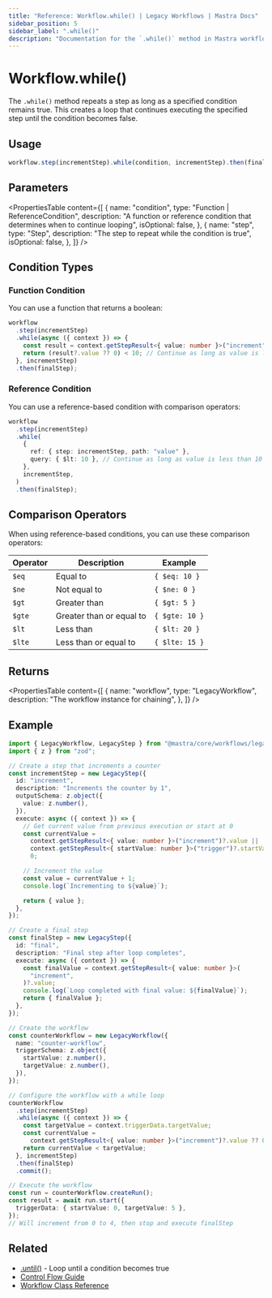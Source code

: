 ```yaml
---
title: "Reference: Workflow.while() | Legacy Workflows | Mastra Docs"
sidebar_position: 5
sidebar_label: ".while()"
description: "Documentation for the `.while()` method in Mastra workflows, which repeats a step as long as a specified condition remains true."
---
```


# Workflow.while()

The `.while()` method repeats a step as long as a specified condition remains true. This creates a loop that continues executing the specified step until the condition becomes false.

## Usage

```typescript
workflow.step(incrementStep).while(condition, incrementStep).then(finalStep);
```

## Parameters

<PropertiesTable
  content={[
    {
      name: "condition",
      type: "Function | ReferenceCondition",
      description:
        "A function or reference condition that determines when to continue looping",
      isOptional: false,
    },
    {
      name: "step",
      type: "Step",
      description: "The step to repeat while the condition is true",
      isOptional: false,
    },
  ]}
/>

## Condition Types

### Function Condition

You can use a function that returns a boolean:

```typescript
workflow
  .step(incrementStep)
  .while(async ({ context }) => {
    const result = context.getStepResult<{ value: number }>("increment");
    return (result?.value ?? 0) < 10; // Continue as long as value is less than 10
  }, incrementStep)
  .then(finalStep);
```

### Reference Condition

You can use a reference-based condition with comparison operators:

```typescript
workflow
  .step(incrementStep)
  .while(
    {
      ref: { step: incrementStep, path: "value" },
      query: { $lt: 10 }, // Continue as long as value is less than 10
    },
    incrementStep,
  )
  .then(finalStep);
```

## Comparison Operators

When using reference-based conditions, you can use these comparison operators:

| Operator | Description              | Example        |
| -------- | ------------------------ | -------------- |
| `$eq`    | Equal to                 | `{ $eq: 10 }`  |
| `$ne`    | Not equal to             | `{ $ne: 0 }`   |
| `$gt`    | Greater than             | `{ $gt: 5 }`   |
| `$gte`   | Greater than or equal to | `{ $gte: 10 }` |
| `$lt`    | Less than                | `{ $lt: 20 }`  |
| `$lte`   | Less than or equal to    | `{ $lte: 15 }` |

## Returns

<PropertiesTable
  content={[
    {
      name: "workflow",
      type: "LegacyWorkflow",
      description: "The workflow instance for chaining",
    },
  ]}
/>

## Example

```typescript
import { LegacyWorkflow, LegacyStep } from "@mastra/core/workflows/legacy";
import { z } from "zod";

// Create a step that increments a counter
const incrementStep = new LegacyStep({
  id: "increment",
  description: "Increments the counter by 1",
  outputSchema: z.object({
    value: z.number(),
  }),
  execute: async ({ context }) => {
    // Get current value from previous execution or start at 0
    const currentValue =
      context.getStepResult<{ value: number }>("increment")?.value ||
      context.getStepResult<{ startValue: number }>("trigger")?.startValue ||
      0;

    // Increment the value
    const value = currentValue + 1;
    console.log(`Incrementing to ${value}`);

    return { value };
  },
});

// Create a final step
const finalStep = new LegacyStep({
  id: "final",
  description: "Final step after loop completes",
  execute: async ({ context }) => {
    const finalValue = context.getStepResult<{ value: number }>(
      "increment",
    )?.value;
    console.log(`Loop completed with final value: ${finalValue}`);
    return { finalValue };
  },
});

// Create the workflow
const counterWorkflow = new LegacyWorkflow({
  name: "counter-workflow",
  triggerSchema: z.object({
    startValue: z.number(),
    targetValue: z.number(),
  }),
});

// Configure the workflow with a while loop
counterWorkflow
  .step(incrementStep)
  .while(async ({ context }) => {
    const targetValue = context.triggerData.targetValue;
    const currentValue =
      context.getStepResult<{ value: number }>("increment")?.value ?? 0;
    return currentValue < targetValue;
  }, incrementStep)
  .then(finalStep)
  .commit();

// Execute the workflow
const run = counterWorkflow.createRun();
const result = await run.start({
  triggerData: { startValue: 0, targetValue: 5 },
});
// Will increment from 0 to 4, then stop and execute finalStep
```

## Related

- [.until()](./until) - Loop until a condition becomes true
- [Control Flow Guide](/workflows-legacy/control-flow)
- [Workflow Class Reference](./workflow)
